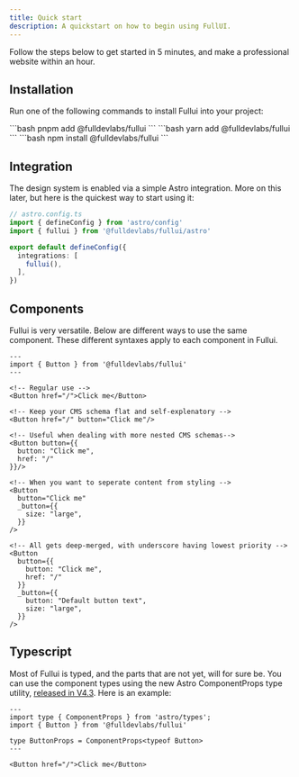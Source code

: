```yaml
---
title: Quick start
description: A quickstart on how to begin using FullUI.
---
```



Follow the steps below to get started in 5 minutes, and make a professional website within an hour.

## Installation
Run one of the following commands to install Fullui into your project:


<Tabs>
  <TabItem label="pnpm">
    ```bash
    pnpm add @fulldevlabs/fullui
    ```
  </TabItem>
  <TabItem label="yarn">
    ```bash
    yarn add @fulldevlabs/fullui
    ```
  </TabItem>
  <TabItem label="npm">
    ```bash
    npm install @fulldevlabs/fullui
    ```
  </TabItem>
</Tabs>

## Integration
The design system is enabled via a simple Astro integration. More on this later, but here is the quickest way to start using it:

```ts
// astro.config.ts
import { defineConfig } from 'astro/config'
import { fullui } from '@fulldevlabs/fullui/astro'

export default defineConfig({
  integrations: [
    fullui(),
  ],
})
```

## Components
Fullui is very versatile. Below are different ways to use the same component. These different syntaxes apply to each component in Fullui.

```astro
---
import { Button } from '@fulldevlabs/fullui'
---

<!-- Regular use -->
<Button href="/">Click me</Button>

<!-- Keep your CMS schema flat and self-explenatory -->
<Button href="/" button="Click me"/>

<!-- Useful when dealing with more nested CMS schemas-->
<Button button={{
  button: "Click me",  
  href: "/"
}}/>

<!-- When you want to seperate content from styling -->
<Button 
  button="Click me"
  _button={{
    size: "large",
  }}
/>

<!-- All gets deep-merged, with underscore having lowest priority -->
<Button 
  button={{
    button: "Click me",
    href: "/"
  }}
  _button={{
    button: "Default button text",
    size: "large",
  }}
/>
```

## Typescript
Most of Fullui is typed, and the parts that are not yet, will for sure be. You can use the component types using the new Astro ComponentProps type utility, [released in V4.3](https://astro.build/blog/astro-430/#add-componentprops-type-utility). Here is an example:

```astro
---
import type { ComponentProps } from 'astro/types';
import { Button } from '@fulldevlabs/fullui'

type ButtonProps = ComponentProps<typeof Button>
---

<Button href="/">Click me</Button>
```